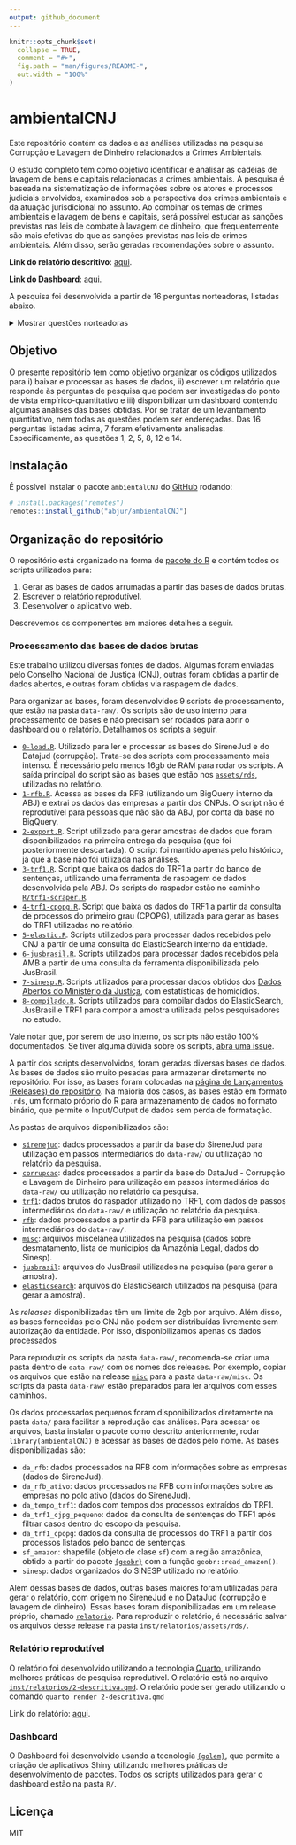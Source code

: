 ```yaml
---
output: github_document
---
```


<!-- README.md is generated from README.Rmd. Please edit that file -->

```r
knitr::opts_chunk$set(
  collapse = TRUE,
  comment = "#>",
  fig.path = "man/figures/README-",
  out.width = "100%"
)
```

# ambientalCNJ

<!-- badges: start -->
<!-- badges: end -->

Este repositório contém os dados e as análises utilizadas na pesquisa Corrupção e Lavagem de Dinheiro relacionados a Crimes Ambientais.

O estudo completo tem como objetivo identificar e analisar as cadeias de lavagem de bens e capitais relacionadas a crimes ambientais. A pesquisa é baseada na sistematização de informações sobre os atores e processos judiciais envolvidos, examinados sob a perspectiva dos crimes ambientais e da atuação jurisdicional no assunto. Ao combinar os temas de crimes ambientais e lavagem de bens e capitais, será possível estudar as sanções previstas nas leis de combate à lavagem de dinheiro, que frequentemente são mais efetivas do que as sanções previstas nas leis de crimes ambientais. Além disso, serão geradas recomendações sobre o assunto.

**Link do relatório descritivo**: [aqui](abj.quarto.pub/ambientalcnj).

**Link do Dashboard**: [aqui](abjur.shinyapps.io/ambientalCNJ).

A pesquisa foi desenvolvida a partir de 16 perguntas norteadoras, listadas abaixo.

<details><summary>Mostrar questões norteadoras</summary>

1. Quais são as atividades que conectam e alimentam a cadeia de fluxos de capitais que promovem o desmatamento?
2. Quem são os atores envolvidos nos casos de lavagem de dinheiro e corrupção relacionados a crimes ambientais?
3. Quais são os desafios na diferenciação entre atividades legais e ilegais para fins de identificação de fluxos de lavagem de capitais?
4. Quais as teses jurídicas de defesa mais utilizadas nas ações envolvendo lavagem de dinheiro, fluxos de capitais para atividades ambientais ilegais e lavagem de dinheiro?
5. Existem padrões identificáveis nos casos judicializados quanto às circunstâncias, características dos autores, modalidades e tipos de crimes ambientais?
6. Quais são as decisões tomadas e seus fundamentos jurídicos de fato e a razão de decidir apresentadas nesses casos?
7. Qual o papel do Poder Judiciário no combate à lavagem de dinheiro e corrupção relacionados a crimes ambientais?
8. Quais os principais segmentos econômicos ou grupos empresariais que estão envolvidos na cadeia de produção que tenha alguma relação com crime ambiental (indústria de equipamentos pesados, maquinário agrícola, maquinário de mineração, táxi aéreo, bancos e instituições financeiras de fomento agrícola, leasing)?
9. Como especificar, em caso de crimes ambientais complexos e de grande monta, os mandantes indiretos? Há pessoas jurídicas envolvidas? Há desconsideração de pessoa jurídica nesses casos?
10. Há normas de ESG (*environmental*, *social*, *and Governance*) que podem reduzir a lavagem de capitais e o fluxo de capitais para atividades ambientais ilegais?
11. Há atos normativos ou diretrizes no âmbito da Estratégia Nacional de Combate à Corrupção e à Lavagem de Dinheiro - ENCCLA, do Banco Central do Brasil e/ou do Conselho de Controle de Atividades Financeiras - COAF que podem facilitar a identificação de fluxo de capitais em matéria ambiental?
12. Há correlação entre a incidência de crimes contra a vida ou ameaça em regiões de alta ocorrência de desmatamento, ou mineração ilegal ou crimes ambientais em geral?
13. Há relação entre a ocorrência da alta incidência de demandas judiciais de conflitos fundiários com crimes ambientais ou crimes contra a vida?
14. Qual o tempo de duração médio das ações criminais que envolvam a temática ambiental? 
15. Qual a quantidade de ações criminais que apuram crimes contra a vida ou de ameaça contra pessoas ligadas à defesa do meio ambiente ou de movimentos relacionados à proteção de populações indígenas e/ou povos tradicionais que ingressam por ano? Qual o tempo de duração médio dessas ações? Quais as espécies de crime cometidas? Qual a efetividade da identificação da autoria e do cumprimento da pena?
16. Qual a quantidade de ações criminais que apuram crimes relacionados à questão fundiária que ingressam por ano? Qual o tempo de duração médio dessas ações? Quais as espécies de crime cometidas? Qual a efetividade da identificação da autoria e do cumprimento da pena?

</details>


## Objetivo

O presente repositório tem como objetivo organizar os códigos utilizados para i) baixar e processar as bases de dados, ii) escrever um relatório que responde às perguntas de pesquisa que podem ser investigadas do ponto de vista empírico-quantitativo e iii) disponibilizar um dashboard contendo algumas análises das bases obtidas. Por se tratar de um levantamento quantitativo, nem todas as questões podem ser endereçadas. Das 16 perguntas listadas acima, 7 foram efetivamente analisadas. Especificamente, as questões 1, 2, 5, 8, 12 e 14.

## Instalação

É possível instalar o pacote `ambientalCNJ` do [GitHub](https://github.com/) rodando:

``` r
# install.packages("remotes")
remotes::install_github("abjur/ambientalCNJ")
```

## Organização do repositório

O repositório está organizado na forma de [pacote do R](https://r-pkgs.org) e contém todos os scripts utilizados para:

1. Gerar as bases de dados arrumadas a partir das bases de dados brutas.
1. Escrever o relatório reprodutível.
1. Desenvolver o aplicativo web.

Descrevemos os componentes em maiores detalhes a seguir.

### Processamento das bases de dados brutas

Este trabalho utilizou diversas fontes de dados. Algumas foram enviadas pelo Conselho Nacional de Justiça (CNJ), outras foram obtidas a partir de dados abertos, e outras foram obtidas via raspagem de dados.

Para organizar as bases, foram desenvolvidos 9 scripts de processamento, que estão na pasta `data-raw/`. Os scripts são de uso interno para processamento de bases e não precisam ser rodados para abrir o dashboard ou o relatório. Detalhamos os scripts a seguir.

- [`0-load.R`](https://github.com/abjur/ambientalCNJ/blob/main/data-raw/0-load.R). Utilizado para ler e processar as bases do SireneJud e do Datajud (corrupção). Trata-se dos scripts com processamento mais intenso. É necessário pelo menos 16gb de RAM para rodar os scripts. A saída principal do script são as bases que estão nos [`assets/rds`](https://github.com/abjur/ambientalCNJ/tree/main/inst/relatorios/assets/rds), utilizadas no relatório.
- [`1-rfb.R`](https://github.com/abjur/ambientalCNJ/blob/main/data-raw/1-rfb.R). Acessa as bases da RFB (utilizando um BigQuery interno da ABJ) e extrai os dados das empresas a partir dos CNPJs. O script não é reprodutível para pessoas que não são da ABJ, por conta da base no BigQuery.
- [`2-export.R`](https://github.com/abjur/ambientalCNJ/blob/main/data-raw/2-export.R). Script utilizado para gerar amostras de dados que foram disponibilizados na primeira entrega da pesquisa (que foi posteriormente descartada). O script foi mantido apenas pelo histórico, já que a base não foi utilizada nas análises.
- [`3-trf1.R`](https://github.com/abjur/ambientalCNJ/blob/main/data-raw/3-trf1.R). Script que baixa os dados do TRF1 a partir do banco de sentenças, utilizando uma ferramenta de raspagem de dados desenvolvida pela ABJ. Os scripts do raspador estão no caminho [`R/trf1-scraper.R`](https://github.com/abjur/ambientalCNJ/tree/main/R/trf1-scraper.R).
- [`4-trf1-cpopg.R`](https://github.com/abjur/ambientalCNJ/blob/main/data-raw/4-trf1-cpopg.R). Script que baixa os dados do TRF1 a partir da consulta de processos do primeiro grau (CPOPG), utilizada para gerar as bases do TRF1 utilizadas no relatório.
- [`5-elastic.R`](https://github.com/abjur/ambientalCNJ/blob/main/data-raw/5-elastic.R). Scripts utilizados para processar dados recebidos pelo CNJ a partir de uma consulta do ElasticSearch interno da entidade.
- [`6-jusbrasil.R`](https://github.com/abjur/ambientalCNJ/blob/main/data-raw/6-jusbrasil.R). Scripts utilizados para processar dados recebidos pela AMB a partir de uma consulta da ferramenta disponibilizada pelo JusBrasil.
- [`7-sinesp.R`](https://github.com/abjur/ambientalCNJ/blob/main/data-raw/7-sinesp.R). Scripts utilizados para processar dados obtidos dos [Dados Abertos do Ministério da Justiça](https://dados.gov.br/dados/conjuntos-dados/sistema-nacional-de-estatisticas-de-seguranca-publica), com estatísticas de homicídios.
- [`8-compilado.R`](https://github.com/abjur/ambientalCNJ/blob/main/data-raw/7-sinesp.R). Scripts utilizados para compilar dados do ElasticSearch, JusBrasil e TRF1 para compor a amostra utilizada pelos pesquisadores no estudo.

Vale notar que, por serem de uso interno, os scripts não estão 100% documentados. Se tiver alguma dúvida sobre os scripts, [abra uma issue](https://github.com/abjur/ambientalCNJ/issues).

A partir dos scripts desenvolvidos, foram geradas diversas bases de dados. As bases de dados são muito pesadas para armazenar diretamente no repositório. Por isso, as bases foram colocadas na [página de Lançamentos (Releases) do repositório](https://github.com/abjur/ambientalCNJ/releases). Na maioria dos casos, as bases estão em formato `.rds`, um formato próprio do R para armazenamento de dados no formato binário, que permite o Input/Output de dados sem perda de formatação.

As pastas de arquivos disponibilizados são:

- [`sirenejud`](https://github.com/abjur/ambientalCNJ/releases/tag/sirenejud): dados processados a partir da base do SireneJud para utilização em passos intermediários do `data-raw/` ou utilização no relatório da pesquisa.
- [`corrupcao`](https://github.com/abjur/ambientalCNJ/releases/tag/corrupcao): dados processados a partir da base do DataJud - Corrupção e Lavagem de Dinheiro para utilização em passos intermediários do `data-raw/` ou utilização no relatório da pesquisa.
- [`trf1`](https://github.com/abjur/ambientalCNJ/releases/tag/trf1): dados brutos do raspador utilizado no TRF1, com dados de passos intermediários do `data-raw/` e utilização no relatório da pesquisa.
- [`rfb`](https://github.com/abjur/ambientalCNJ/releases/tag/rfb): dados processados a partir da RFB para utilização em passos intermediários do `data-raw/`.
- [`misc`](https://github.com/abjur/ambientalCNJ/releases/tag/misc): arquivos miscelânea utilizados na pesquisa (dados sobre desmatamento, lista de municípios da Amazônia Legal, dados do Sinesp).
- [`jusbrasil`](https://github.com/abjur/ambientalCNJ/releases/tag/jusbrasil): arquivos do JusBrasil utilizados na pesquisa (para gerar a amostra).
- [`elasticsearch`](https://github.com/abjur/ambientalCNJ/releases/tag/elasticsearch): arquivos do ElasticSearch utilizados na pesquisa (para gerar a amostra).

As *releases* disponibilizadas têm um limite de 2gb por arquivo. Além disso, as bases fornecidas pelo CNJ não podem ser distribuídas livremente sem autorização da entidade. Por isso, disponibilizamos apenas os dados processados

Para reproduzir os scripts da pasta `data-raw/`, recomenda-se criar uma pasta dentro de `data-raw/` com os nomes dos releases. Por exemplo, copiar os arquivos que estão na release [`misc`](https://github.com/abjur/ambientalCNJ/releases/tag/misc) para a pasta `data-raw/misc`. Os scripts da pasta `data-raw/` estão preparados para ler arquivos com esses caminhos.

Os dados processados pequenos foram disponibilizados diretamente na pasta `data/` para facilitar a reprodução das análises. Para acessar os arquivos, basta instalar o pacote como descrito anteriormente, rodar `library(ambientalCNJ)` e acessar as bases de dados pelo nome. As bases disponibilizadas são:

- `da_rfb`: dados processados na RFB com informações sobre as empresas (dados do SireneJud).
- `da_rfb_ativo`: dados processados na RFB com informações sobre as empresas no polo ativo (dados do SireneJud).
- `da_tempo_trf1`: dados com tempos dos processos extraídos do TRF1.
- `da_trf1_cjpg_pequeno`: dados da consulta de sentenças do TRF1 após filtrar casos dentro do escopo da pesquisa.
- `da_trf1_cpopg`: dados da consulta de processos do TRF1 a partir dos processos listados pelo banco de sentenças.
- `sf_amazon`: shapefile (objeto de clase `sf`) com a região amazônica, obtido a partir do pacote [`{geobr}`](https://ipeagit.github.io/geobr/) com a função `geobr::read_amazon()`.
- `sinesp`: dados organizados do SINESP utilizado no relatório.

Além dessas bases de dados, outras bases maiores foram utilizadas para gerar o relatório, com origem no SireneJud e no DataJud (corrupção e lavagem de dinheiro). Essas bases foram disponibilizadas em um release próprio, chamado [`relatorio`](https://github.com/abjur/ambientalCNJ/releases/tag/relatorio). Para reproduzir o relatório, é necessário salvar os arquivos desse release na pasta `inst/relatorios/assets/rds/`.

### Relatório reprodutível

O relatório foi desenvolvido utilizando a tecnologia [Quarto](https://quarto.org), utilizando melhores práticas de pesquisa reprodutível. O relatório está no arquivo [`inst/relatorios/2-descritiva.qmd`](https://github.com/abjur/ambientalCNJ/blob/main/inst/relatorios/2-descritiva.qmd). O relatório pode ser gerado utilizando o comando `quarto render 2-descritiva.qmd`

Link do relatório: [aqui](abj.quarto.pub/ambientalcnj).

### Dashboard

O Dashboard foi desenvolvido usando a tecnologia [`{golem}`](https://thinkr-open.github.io/golem/), que permite a criação de aplicativos Shiny utilizando melhores práticas de desenvolvimento de pacotes. Todos os scripts utilizados para gerar o dashboard estão na pasta `R/`.

## Licença

MIT
